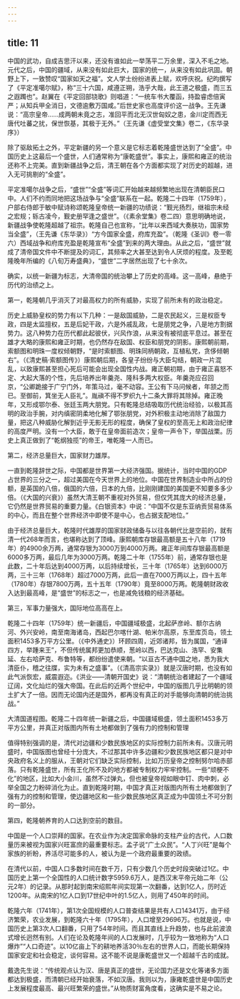 ```yaml
---
---
---
```

title: 11
---



中国的武功，自成吉思汗以来，还没有谁如此一举荡平二万余里，深入不毛之地。元代之后，中国的疆域，从来没有如此巨大，国家的统一，从来没有如此巩固。朝野上下，一致赞叹“国家如天之福”。文人学士纷纷进表上赋，欢呼庆祝。纪昀撰写了《平定准噶尔赋》，称“三十六国，咸遵正朔，浩乎大哉，此王道之极盛，而三五之遐躅也”。赵翼在《平定回部铙歌》则唱道：“一统车书大覆函，持盈睿虑倍寅严；从知兵甲全消日，文德逾敷万国咸。”后世史家也高度评价这一战争。王先谦说：“高宗皇帝……成两朝未竟之志，准回平而北无汉世匈奴之患，金川定而西无唐代吐蕃之扰，保世恢基，其极于无外。”（王先谦《虚受堂文集》卷二，《东华录序》）

除了驱敌拓土之外，平定新疆的另一个意义是它标志着乾隆盛世达到了“全盛”。中国历史上这最后一个盛世，人们通常称为“康乾盛世”。事实上，康熙和雍正的统治还称不上完美。直到新疆战争之后，清王朝在各个方面都实现了对历史的超越，进入无可挑剔的“全盛”。

平定准噶尔战争之后，“盛世”“全盛”等词汇开始越来越频繁地出现在清朝臣民口中。人们不约而同地把这场战争与“全盛”联系在一起。乾隆二十四年（1759年），户部右侍郎于敏中赋诗称颂乾隆皇帝统一新疆的功绩说：“觐光扬烈，继祖宗未经之宏规；轹古凌今，觐史册罕逢之盛世”。（《素余堂集》卷二四）意思明确地说，新疆战争使乾隆超越了祖宗。乾隆自己也宣称，“比年以来西域大奏肤功，国家势当全盛”，（王先谦《东华录》）“方今国家全盛，府库充盈”。（乾隆《圣训》卷一零六）西域战争和府库充盈是乾隆宣布“全盛”到来的两大理由。从此之后，“盛世”就成了清帝国文件中不断提及的词汇，其频率之大甚至达到令人厌烦的程度。及至乾隆晚年所编的《八旬万寿盛典》，“盛世”二字居然出现了七十余次。

确实，以统一新疆为标志，大清帝国的统治攀上了历史的高峰。这一高峰，悬绝于历代的治绩之上。

第一，乾隆朝几乎消灭了对最高权力的所有威胁，实现了前所未有的政治稳定。

历史上威胁皇权的势力有以下几种：一是敌国威胁，二是农民起义，三是权臣专政，四是太监擅权，五是后妃干政，六是外戚乱政，七是朋党之争，八是地方割据势力。这八种势力在历代都此起彼伏，兴风作浪，从来没有被彻底平息过。甚至在雄才大略的康熙和雍正时期，也仍然存在敌国、权臣和朋党的阴影。康熙朝前期，索额图和明珠一度权倾朝野，“是时索额图、明珠同柄朝政，互植私党，贪侈倾朝右”。（《清史稿·索额图传》）康熙朝后期，各皇子纷纷与大臣勾结，朝政一片混乱，以致康熙甚至担心死后可能会出现全国性内战。雍正朝初期，由于雍正喜怒不定、大起大落的个性，先后培养出年羹尧、隆科多两大权臣。年羹尧应召回京，“公卿跪接于广宁门外，年策马过，毫不动容。王公有下马问候者，年颔之而已。至御前，箕坐无人臣礼”。胤禛不得不罗织九十二条大罪将其除掉。雍正晚年，又形成鄂尔泰、张廷玉两大朋党。只有乾隆总结吸取历代统治经验，以极其高明的政治手腕，对内缜密阴柔地化解了鄂张朋党，对外积极主动地消除了敌国力量，把这八种威胁化解到近乎无影无形的程度，确保了皇权的至高无上和政治纪律的高度严明。没有一个大臣，敢于在皇帝面前造次；皇帝一声令下，举国战栗。历史上真正做到了“乾纲独揽”的帝王，唯乾隆一人而已。

第二，经济总量巨大，国家财力雄厚。

一直到乾隆辞世之际，中国都是世界第一大经济强国。据统计，当时中国的GDP占世界的三分之一，超过美国在今天世界上的地位。中国在世界制造业中所占的份额，是英国的八倍，俄国的六倍，日本的九倍，比刚刚建国的美国更不知要多多少倍。（《大国的兴衰》）虽然大清王朝不重视对外贸易，但仅凭其庞大的经济总量，它仍然是世界贸易的重要力量。《白银资本》中说：“中国不仅是东亚纳贡贸易体系的中心，而且在整个世界经济中即使不是中心，也占据支配地位。”

由于经济总量巨大，乾隆时代雄厚的国家财政储备与以往各朝代比是空前的，就有清一代268年而言，也堪称达到了顶峰。康熙朝库存银最高额是五十八年（1719年）的4900余万两，通常存银为3000万到4000万两。雍正年间库存银最高额是6000多万两，最后几年为3000万两。乾隆二十年（1755年）前，通常存银也是此数，二十年后达到4000万两，以后持续增长，三十年（1765年）达到6000万两，三十三年（1768年）超过7000万两，此后一直在7000万两以上，四十五年（1780年）存银7800万两，五十五年（1790年）竟至8000万两。乾隆朝财政收入达到最高峰，是“盛世”的标志之一，也是减免钱粮的经济基础。

第三，军事力量强大，国际地位高高在上。

乾隆二十四年（1759年）统一新疆后，中国疆域极盛，北起萨彦岭、额尔古纳河、外兴安岭，南至南海诸岛，西起巴尔喀什湖、帕米尔高原，东至库页岛，领土面积1453多万平方公里。（《中外通史》）环顾四周，近郊诸邦，皆为属国，“通译四方，举踵来王”，不但传统属邦更加恭顺，葱岭以西，巴达克山、浩罕、安集延、左右哈萨克、布鲁特等，都纷纷遣使来朝。“以亘古不通中国之地，悉为我大清臣仆，稽之往牒，实为未有之盛事”。（《清高宗实录》）就是汉唐时期，也没有如此气派恢宏，威震遐迩。《洪业——清朝开国史》说：“清朝统治者建起了一个疆域辽阔，文化灿烂的强大帝国。在此后的近两个世纪中，中国的版图几乎比明朝的领土扩大了一倍。因而无论国内还是国外，都再没有真正的对手能够向清朝的统治挑战。”



大清国道程图。乾隆二十四年统一新疆之后，中国疆域极盛，领土面积1453多万平方公里，并真正对版图内所有土地都做到了强有力的控制和管理

值得特别强调的是，清代对边疆和少数民族地区的实际控制力前所未有。汉唐元明盛时，中国版图也曾经十分庞大，不过那其中许多边疆和少数民族地区都只是对中央政府名义上的服从，王朝对它们缺乏实际控制，比如万历皇帝之控制努尔哈赤部落。只有乾隆盛世，所有王化所不及的地方都被专制权力牢牢控制。一些“顽梗不化”的地区，比如大小金川，虽然不过弹丸，但也被皇帝视如眼中钉、肉中刺，必举全国之力粉碎消化为止。直到乾隆时期，中国才真正对版图内所有土地都做到了强有力的控制和管理，使边疆地区和一些少数民族地区真正成为中国领土不可分割的一部分。

第四，乾隆朝养育的人口达到空前的数目。

中国是一个人口崇拜的国家。在农业作为决定国家命脉的支柱产业的古代，人口数量历来被视为国家兴旺富庶的最重要标志。孟子说“广土众民”。“人丁兴旺”是每个家族的祈盼，养活尽可能多的人，被认为是一个政府最重要的政绩。

在清代以前，中国人口多数时间在数千万，只有少数几个历史时段突破过1亿。中国历史上第一个全国性的人口统计数字5959.6万人，是西汉末平帝元始二年（公元2年）的记录。从那时起到南宋绍熙年间实现第一次翻番，达到1亿人，历时近1200年。从南宋的1亿人口到17世纪中叶的1.5亿人，则用了450年的时间。

乾隆六年（1741年），第1次全国规模的人口普查结果是共有人口14341万，由于经济繁荣，农业发展，到乾隆六十年（1795年），人口增至29696万。也就是说，中国历史上第3次人口翻番，只用了54年时间。而且其直线上升趋势，也与此前波浪式增长迥然有别。人们在论及乾隆年间的人口发展时，几乎较为一致地称为“人口爆炸”“人口奇迹”。以10亿亩上下的耕地养活30％左右的世界人口，而能长期保持国家安定和社会稳定，谈何容易。这不能不说是康乾盛世又一个超越千古的成就。

戴逸先生说：“传统观点认为汉、唐是真正的盛世，无论国力还是文化等诸多方面都达到极盛，而清朝已经开始衰落，不如汉唐。我则以为，康雍乾盛世是中国历史上发展程度最高、最兴旺繁荣的盛世。”从物质财富角度看，这确实是不易之论。